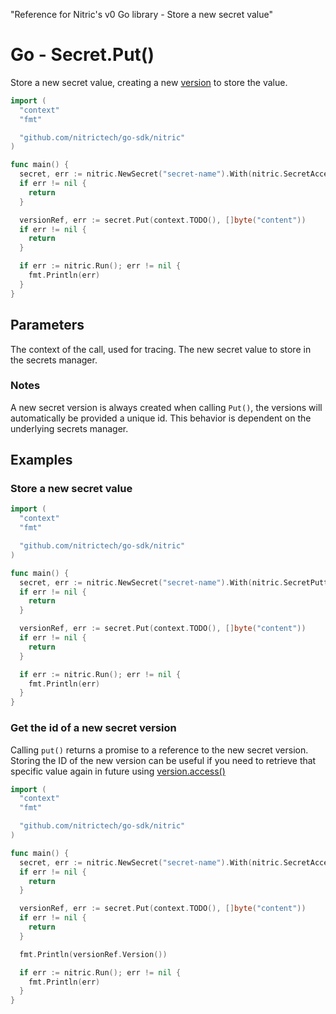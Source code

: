  "Reference for Nitric's v0 Go library - Store a new secret value"

# Go - Secret.Put()

Store a new secret value, creating a new [version](./secret-version) to store the value.

```go
import (
  "context"
  "fmt"

  "github.com/nitrictech/go-sdk/nitric"
)

func main() {
  secret, err := nitric.NewSecret("secret-name").With(nitric.SecretAccessing)
  if err != nil {
    return
  }

  versionRef, err := secret.Put(context.TODO(), []byte("content"))
  if err != nil {
    return
  }

  if err := nitric.Run(); err != nil {
    fmt.Println(err)
  }
}
```

## Parameters

<Properties>
  <Property name="ctx" required type="context">
    The context of the call, used for tracing.
  </Property>
  <Property name="secret" required type="[]byte">
    The new secret value to store in the secrets manager.
  </Property>
</Properties>

### Notes

A new secret version is always created when calling `Put()`, the versions will automatically be provided a unique id. This behavior is dependent on the underlying secrets manager.

## Examples

### Store a new secret value

```go
import (
  "context"
  "fmt"

  "github.com/nitrictech/go-sdk/nitric"
)

func main() {
  secret, err := nitric.NewSecret("secret-name").With(nitric.SecretPutting)
  if err != nil {
    return
  }

  versionRef, err := secret.Put(context.TODO(), []byte("content"))
  if err != nil {
    return
  }

  if err := nitric.Run(); err != nil {
    fmt.Println(err)
  }
}
```

### Get the id of a new secret version

Calling `put()` returns a promise to a reference to the new secret version. Storing the ID of the new version can be useful if you need to retrieve that specific value again in future using [version.access()](./secret-version-access)

```go
import (
  "context"
  "fmt"

  "github.com/nitrictech/go-sdk/nitric"
)

func main() {
  secret, err := nitric.NewSecret("secret-name").With(nitric.SecretAccessing)
  if err != nil {
    return
  }

  versionRef, err := secret.Put(context.TODO(), []byte("content"))
  if err != nil {
    return
  }

  fmt.Println(versionRef.Version())

  if err := nitric.Run(); err != nil {
    fmt.Println(err)
  }
}
```
